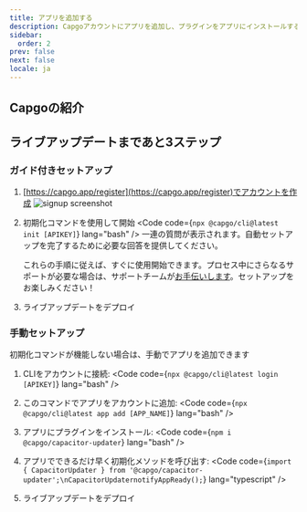 ```yaml
---
title: アプリを追加する
description: Capgoアカウントにアプリを追加し、プラグインをアプリにインストールする
sidebar:
  order: 2
prev: false
next: false
locale: ja
---
```



## Capgoの紹介
<YouTube id="NzXXKoyhTIo" title="15分でわかるCapgo" />

## ライブアップデートまであと3ステップ

### ガイド付きセットアップ

<Steps>

1. [https://capgo.app/register](https://capgo.app/register)でアカウントを作成
![signup screenshot](/signup.webp "signup screenshot")

2. 初期化コマンドを使用して開始 <Code code={`npx @capgo/cli@latest init [APIKEY]`} lang="bash" /> 一連の質問が表示されます。自動セットアップを完了するために必要な回答を提供してください。<Aside type="tip">これらの手順に従えば、すぐに使用開始できます。プロセス中にさらなるサポートが必要な場合は、サポートチームが[お手伝いします](mailto:support@capgo.app)。セットアップをお楽しみください！</Aside>

3. ライブアップデートをデプロイ <LinkCard href="/docs/getting-started/deploy/" title="ライブアップデートをデプロイ" description="アプリにライブアップデートをデプロイする方法を学ぶ" />

</Steps>

### 手動セットアップ

初期化コマンドが機能しない場合は、手動でアプリを追加できます

<Steps>

1. CLIをアカウントに接続: <Code code={`npx @capgo/cli@latest login [APIKEY]`} lang="bash" />

2. このコマンドでアプリをアカウントに追加: <Code code={`npx @capgo/cli@latest app add [APP_NAME]`} lang="bash" />

3. アプリにプラグインをインストール: <Code code={`npm i @capgo/capacitor-updater`} lang="bash" />

4. アプリでできるだけ早く初期化メソッドを呼び出す: <Code code={`import { CapacitorUpdater } from '@capgo/capacitor-updater';\nCapacitorUpdaternotifyAppReady();`} lang="typescript" />

5. ライブアップデートをデプロイ <LinkCard href="/docs/getting-started/deploy/" title="ライブアップデートをデプロイ" description="アプリにライブアップデートをデプロイする方法を学ぶ" />

</Steps>

